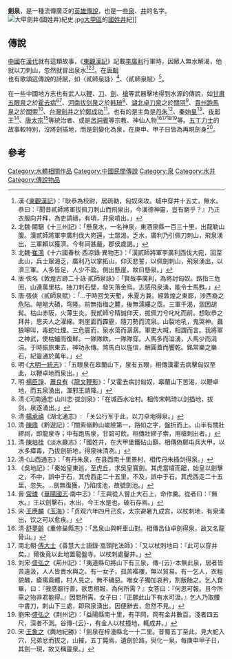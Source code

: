 '''劍泉'''，是一種流傳廣泛的[[英雄|英雄]][[傳說|傳說]]，也是一些[[泉|泉]]、[[井|井]]的名字。
[[File:大甲劍井(國姓井)紀史.jpg|thumb]][[大甲區|大甲區]]的[[國姓井|國姓井]]紀]]
==傳說==
[[中國|中國]]在[[漢代|漢代]]就有這類故事，《[[東觀漢記|東觀漢記]]》記載[[李廣利|李廣利]]行軍時，因眾人無水解渴，他就以刀刺山，忽然就冒出泉水<ref>漢·《[[東觀漢記|東觀漢記]]》：「耿恭為校尉，居疏勒，匈奴來攻。城中穿井十五丈，無水。恭曰：『聞昔貳師將軍拔佩刀刺山而飛泉出，今漢德神靈，豈有窮乎？』乃正衣服向井拜，為吏請禱，有頃，井泉噴出。」</ref><ref>北魏·闞駰《十三州記》：「懸泉水，一名神泉，東酒泉縣一百三十里，出龍勒山腹。漢貳師將軍李廣利伐大宛還，士眾渴，乏水，廣利乃引佩刀刺山，飛泉湧出，三軍賴以獲濟。今有祠甚嚴，郡侯歲謁。」</ref><ref>北魏·[[崔鴻|崔鴻]]《十六國春秋·西凉錄·異物志》：「漢貳師將軍李廣利西伐大宛，回至此山，兵士眾渴乏，廣利乃以掌拓山，仰天悲誓，以佩劍刺山，飛泉湧出，以濟三軍。人多皆足，人少不盈。側出懸崖，故曰懸泉。」</ref>。在[[唐朝|唐朝]]也有歌頌這傳說的詩賦，如〈貳師泉詠〉<ref>唐·佚名《敦煌古跡二十詠·貳師泉詠》：「賢哉李廣利，為將討匈奴。路指三危回，山連萬里枯。抽刀刺石壁，發矢落金烏。志感飛泉湧，能令士馬甦。」</ref>、〈貳師泉賦〉<ref>唐·張俠〈貳師泉賦〉：「...于時回戈天塹，朱夏方兼。經敦煌之東鄙，涉西裔之危阽。皚皚大磧，穹隆。前無指梅之麓，後無濡縷之霑。三軍千渴，涸困胡髯。枯山赤阪，火薄生炎。我貳師兮精誠仰天，拔佩刀兮叱叱而前。想耿恭之拜井，思夫人之濯綿。刺崖面而霹靂，隨刀勢而流泉。山裂地吼，鬼哭神。蟲狼嗥叫，毒蛇吐煙。三危震而，泉水蕩而潺潺。軍吏大喊，相謂而言。我將軍之神武，使枯鱸而復鮮。一隊隊飲，一隊隊穿。人馬多而湓湧，人馬少而涓涓。于時振旅東去，神功永傳。煞馬白以旌信，酬圓蓋而饗乾。銘常樂之樂石，紀靈通於萬年。」</ref>。

在一些中國地方志也有武人以[[鞭|鞭]]、[[刀|刀]]、[[劍|劍]]、[[槍|槍]]等武器擊地得到水源的傳說，如[[甘肅|甘肅]][[五眼泉|五眼泉]]之於[[霍去病|霍去病]]<ref>明·《[[大明一統志|大明一統志]]》：「五眼泉在皋蘭山下，泉有五眼，相傳漢霍去病擊匈奴至此，以鞭卓地而泉出。」</ref><ref>明·[[楊臣諍|楊臣諍]]、[[蕭良有|蕭良有]]《[[龍文鞭影|龍文鞭影]]》：「又霍去病討匈奴，皋蘭山下苦渴，以鞭卓地，而五泉湧出，渾邪王請降。」</ref>、[[河南|河南]][[拔剑泉|拔剑泉]]之於[[韩琦|韩琦]]<ref>清·《河南通志·山川志·拔剑泉》：「在城西水冶村。相传宋韩琦以剑插地，拔剑，泉遂涌出。」</ref>、[[湖北|湖北]][[卓刀泉|卓刀泉]]之於[[關羽|關羽]]<ref>清·[[楊承禧|楊承禧]]《湖北通志》: 「关公行军于此，以刀卓地得泉。」</ref>、[[貴州|貴州]][[跑馬泉|跑馬泉]]之於[[關索|關索]]<ref>清·[[陳鼎_(順治)|陳鼎]]《黔遊記》：「關索嶺黔山峻險第一，路如之字，盤折而上。山半有關壯繆祠，即龍泉寺；中有跑馬泉，甘碧可飲。相傳壯繆子索，用槍刺出者。」</ref>、[[台灣|台灣]][[劍井|劍井]]之於[[鄭成功|鄭成功]]<ref>清·[[陳培桂|陳培桂]]《淡水廳志》：「國姓井，在大甲堡鐵砧山巔，相傳偽鄭屯兵大甲，以水多瘴毒，乃拔劍斫地，得泉味清冽。」</ref>。也有的是主角是[[丹朱|丹朱]]<ref>清·《山西通志》：「有丹朱泉，在县西南十里景村，相传丹朱插剑得泉。」</ref>、[[秦始皇|秦始皇]]<ref>《吳地記》：「秦始皇東巡，至虎丘，求吳皇寶劍。其虎當墳而踞，始皇以劍擊之，不中，誤中于石，其虎西走二十五里，不及，誤中于石。其虎西走二十五里，忽失。...劍無復獲，乃陷成池，故號劍池。」</ref>、[[夜郎|夜郎]]王<ref>晉·[[常璩|常璩]]《[[華陽國志|華陽國志]]·南中志》：「王與從人嘗止大石上，命作羹。從者曰：『無水。』王以劍擊石，水出，今王水是也，破石存焉。」</ref>、[[唐太宗|唐太宗]]<ref>宋·[[王應麟|王應麟]]《[[玉海|玉海]]》：「贞观六年四月己亥，太宗避暑九成宫，以杖刺地，有泉涌出，饮之可以愈疾。」</ref>等統治者、或是[[呂洞賓|呂洞賓]]等宗教、神仙人物<ref>清·[[舒夢齡|舒夢齡]]《重修巢縣志》：「呂泉山與軒車山對。相傳呂仙卓劍得泉，故又名龍骨山。」</ref><ref>南北朝·[[傅大士|傅大士]]《善慧大士語錄·嵩頭陀法師》：「又以杖刺地曰：『此可以穿井矣。』爾後竟以此地置龍盤寺。以杖刺處鑿井。」</ref><ref>刘宋·[[盛弘之|盛弘之]]《荊州記》：「夷道縣句將山下有三泉，傳-{云}-本無此泉，居者皆苦遠汲，人人皆賣水與之。有一女子，孤苦襤褸，無以貿易。有一乞人，衣粗貌醜，瘡痍竟體，村人見之，無不穢惡。唯女子獨加哀矜，割飯飴之。乞人食畢，曰：『我感嫗行善，欲思相報，為何所需？』女答曰：『何恩可報。且今所需之物非君能得。』因問所需。女子曰：『正願此山下有水可汲。』乞人乃取腰中書刀，刺山下三處，即飛泉湧出。因便辭去，忽然不見。」</ref><ref>劉宋·[[盛弘之|盛弘之]]《荆州记》：「益陽縣南十里，有平岡，岡有金井數百。淺者四五尺，深者不測。谷傳-{云}-，有金人以杖撞地，輒成井。」</ref>等。[[五丁力士|五丁力士]]的故事較特別，沒將劍插地，而是劍變化為泉，在庚申、甲子日皆為再現劍身<ref>宋·[[王象之|王象之]]《輿地紀勝》：「劍泉在梓潼縣北一十二里。昔蜀五丁至此，見大蛇入穴，兄弟忿而拔之，山摧，五丁斃焉，遺劍於路，臾化一泉，每庚申甲子日，其劍一現，故又稱靈泉。」</ref>。

==參考==
{{reflist|2}}

[[Category:水體相關作品|Category:水體相關作品]]
[[Category:中國民間傳說|Category:中國民間傳說]]
[[Category:泉|Category:泉]]
[[Category:水井|Category:水井]]
[[Category:傳說物品|Category:傳說物品]]